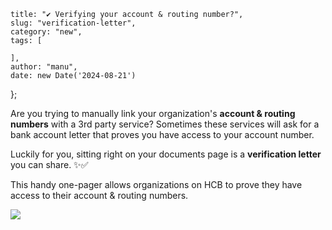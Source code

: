 
    title: "✔︎ Verifying your account & routing number?",
    slug: "verification-letter",
    category: "new",
    tags: [

    ],
    author: "manu",
    date: new Date('2024-08-21')

};

<Post meta={meta}>

Are you trying to manually link your organization's **account & routing numbers** with a 3rd party service? Sometimes these services will ask for a bank account letter that proves you have access to your account number.

Luckily for you, sitting right on your documents page is a **verification letter** you can share. ✨✅

This handy one-pager allows organizations on HCB to prove they have access to their account & routing numbers.


<Image src={verificationLetter} />

</Post>
